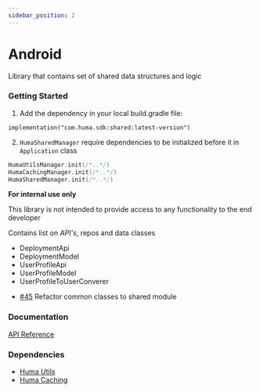 ```yaml
---
sidebar_position: 2
---
```




# Android
Library that contains set of shared data structures and logic

### Getting Started
<Tabs>
<TabItem value="installing" label="Installing">

  1. Add the dependency in your local build.gradle file:

  ```
  implementation("com.huma.sdk:shared:latest-version")
  ```

  2. `HumaSharedManager` require dependencies to be initialized before it in `Application` class

  ```kotlin
  HumaUtilsManager.init(/*..*/)
  HumaCachingManager.init(/*..*/)
  HumaSharedManager.init(/*..*/)
  ```

</TabItem>
<TabItem value="readme" label="Readme" default>

  **For internal use only**

  This library is not intended to provide access to any functionality to the end developer

  Contains list on *API's*, repos and data classes

  * DeploymentApi 
  * DeploymentModel
  * UserProfileApi
  * UserProfileModel
  * UserProfileToUserConverer

</TabItem>
<TabItem value="changelog" label="Changelog">

  - [#45](https://github.com/huma-engineering/huma-android-sdk/pull/45) Refactor common classes to shared module
  
</TabItem>
</Tabs>

 ### Documentation
[API Reference](https://github.com/huma-engineering/huma-web-sdk/releases)

 ### Dependencies
- [Huma Utils](/sdk/next/Utilites/Android)
- [Huma Caching](/sdk/next/Caching/Android)